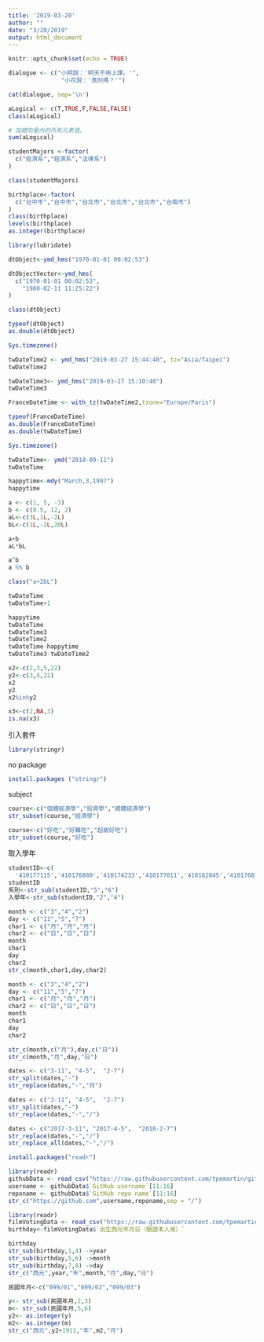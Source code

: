 ```yaml
---
title: '2019-03-20'
author: ""
date: "3/20/2019"
output: html_document
---
```


```r
knitr::opts_chunk$set(echo = TRUE)
```

```r
dialogue <- c("小明說：'明天不用上課。'",
               "小花說：'真的嗎？'")

cat(dialogue, sep='\n')
```
```r
aLogical <- c(T,TRUE,F,FALSE,FALSE)
class(aLogical)

# 加總向量內的所有元素值。
sum(aLogical)
```

```r
studentMajors <-factor(
  c("經濟系","經濟系","法律系")
)

```
```r
class(studentMajors)
```


```r
birthplace<-factor(
  c("台中市","台中市","台北市","台北市","台北市","台南市")
)
class(birthplace)
levels(birthplace)
as.integer(birthplace)
```

```r
library(lubridate)
```

```r
dtObject<-ymd_hms("1970-01-01 00:02:53") 

dtObjectVector<-ymd_hms(
  c("1970-01-01 00:02:53",
    "1980-02-11 11:25:22")
)
```
```r
class(dtObject)

typeof(dtObject)
as.double(dtObject)
```
```r
Sys.timezone()
```

```r
twDateTime2 <- ymd_hms("2019-03-27 15:44:40", tz="Asia/Taipei")
twDateTime2
```
```r
twDateTime3<- ymd_hms("2019-03-27 15:10:40")
twDateTime3
```

```r
FranceDateTime <- with_tz(twDateTime2,tzone="Europe/Paris")

```

```r
typeof(FranceDateTime)
as.double(FranceDateTime)
as.double(twDateTime)
```

```r
Sys.timezone()
```
```r
twDateTime<- ymd("2018-09-11")
twDateTime
```
```r
happytime<-mdy("March,3,1997")
happytime
```

```r
a <- c(1, 5, -3)
b <- c(0.5, 12, 2)
aL<-c(3L,1L,-2L)
bL<-c(1L,-2L,20L)

a+b
aL*bL

a^b
a %% b

```
```r
class("a+2bL")
```
```r
twDateTime
twDateTime+1
```

```r
happytime
twDateTime
twDateTime3
twDateTime2
twDateTime-happytime
twDateTime3-twDateTime2
```
```r
x2<-c(2,3,5,22)
y2<-c(3,4,22)
x2
y2
x2%in%y2
```

```r
x3<-c(2,NA,3)
is.na(x3)
```

引入套件
```r
library(stringr)
```

no package
```r
install.packages ("stringr")

```
subject
```r
course<-c("個體經濟學","投資學","總體經濟學")
str_subset(course,"經濟學")
```

```r
course<-c("好吃","好難吃","超級好吃")
str_subset(course,"好吃")
```
取入學年
```r
studentID<-c(
  '410177115','410176080','410174233','410177011','410182045','410176014')
studentID
系別<-str_sub(studentID,"5","6")
入學年<-str_sub(studentID,"2","4")
```

```r
month <- c("3","4","2")
day <- c("11","5","7")
char1 <- c("月","月","月")
char2 <- c("日","日","日")
month
char1
day 
char2
str_c(month,char1,day,char2)
```
```r
month <- c("3","4","2")
day <- c("11","5","7")
char1 <- c("月","月","月")
char2 <- c("日","日","日")
month
char1
day 
char2

str_c(month,c("月"),day,c("日"))
str_c(month,"月",day,"日")
```

```r
dates <- c("3-11", "4-5",  "2-7")
str_split(dates,"-")
str_replace(dates,"-","月")
```
```r
dates <- c("3-11", "4-5",  "2-7")
str_split(dates,"-")
str_replace(dates,"-","/")
```

```r
dates <- c("2017-3-11", "2017-4-5",  "2018-2-7")
str_replace(dates,"-","/")
str_replace_all(dates,"-","/")
```
```r
install.packages("readr")
```



```r
library(readr)
githubData <- read_csv("https://raw.githubusercontent.com/tpemartin/github-data/master/githubData.csv")
username <- githubData$`GitHub username`[11:16]
reponame <- githubData$`GitHub repo name`[11:16]
str_c("https://github.com",username,reponame,sep = "/")

```

```r
library(readr)
filmVotingData <- read_csv("https://raw.githubusercontent.com/tpemartin/github-data/master/%E7%AC%AC%E4%B8%89%E5%B1%86%E7%B6%93%E6%BF%9F%E6%92%AD%E5%AE%A2%E7%AB%B6%E8%B3%BD%E5%8F%83%E8%B3%BD%E4%BD%9C%E5%93%81%E6%8A%95%E7%A5%A8%E7%B5%90%E6%9E%9C%E6%A8%A3%E6%9C%AC%20-%20Sheet1.csv")
birthday<-filmVotingData$`出生西元年月日（驗證本人用）`

birthday
str_sub(birthday,1,4) ->year
str_sub(birthday,5,6) ->month
str_sub(birthday,7,8) ->day
str_c("西元",year,"年",month,"月",day,"日")
```

```r
民國年月<-c("099/01","099/02","099/03")
```
```r

y<- str_sub(民國年月,2,3)
m<- str_sub(民國年月,5,6)
y2<- as.integer(y)
m2<- as.integer(m)
str_c("西元",y2+1911,"年",m2,"月")

```

